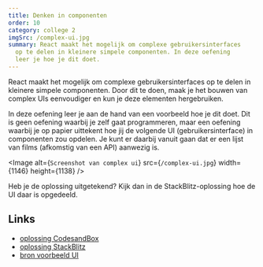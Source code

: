 ```yaml
---
title: Denken in componenten
order: 10
category: college 2
imgSrc: /complex-ui.jpg
summary: React maakt het mogelijk om complexe gebruikersinterfaces
  op te delen in kleinere simpele componenten. In deze oefening
  leer je hoe je dit doet.
---
```


React maakt het mogelijk om complexe gebruikersinterfaces
op te delen in kleinere simpele componenten. Door dit te doen, maak
je het bouwen van complex UIs eenvoudiger en kun je deze elementen hergebruiken.

In deze oefening leer je aan de hand van een voorbeeld hoe je dit doet. Dit is
geen oefening waarbij je zelf gaat programmeren, maar een oefening waarbij je
op papier uittekent hoe jij de volgende UI (gebruikersinterface) in componenten
zou opdelen. Je kunt er daarbij vanuit gaan dat er een lijst van films (afkomstig
van een API) aanwezig is.

<Image
  alt={`Screenshot van complex ui`}
  src={`/complex-ui.jpg`}
  width={1146}
  height={1138}
/>

Heb je de oplossing uitgetekend? Kijk dan in de StackBlitz-oplossing hoe de UI daar is opgedeeld.

## Links

- [oplossing CodesandBox](https://githubbox.com/vnglst/basistraining-react/tree/main/oefeningen/denken-in-componenten-oplossing)
- [oplossing StackBlitz](https://stackblitz.com/github/vnglst/basistraining-react/tree/main/oefeningen/denken-in-componenten-oplossing)
- [bron voorbeeld UI](https://tailwindcss.com/)
